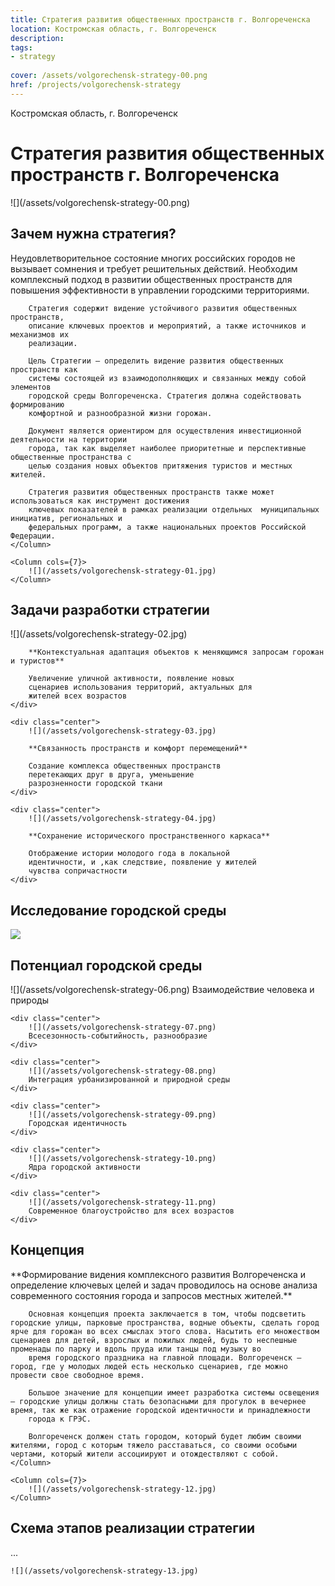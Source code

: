 ```yaml
---
title: Стратегия развития общественных пространств г. Волгореченска
location: Костромская область, г. Волгореченск
description: 
tags:
- strategy
    
cover: /assets/volgorechensk-strategy-00.png
href: /projects/volgorechensk-strategy
---
```


Костромская область, г. Волгореченск


# Стратегия развития общественных пространств г. Волгореченска

<Wide>
    ![](/assets/volgorechensk-strategy-00.png)
</Wide>


## Зачем нужна стратегия?

<Grid cols={12}>
    <Column cols={5}>
        Неудовлетворительное состояние многих российских городов не вызывает сомнения и требует
        решительных действий. Необходим комплексный подход в развитии общественных пространств для
        повышения эффективности в управлении городскими территориями.

        Стратегия содержит видение устойчивого развития общественных пространств,
        описание ключевых проектов и мероприятий, а также источников и механизмов их
        реализации.

        Цель Стратегии — определить видение развития общественных пространств как
        системы состоящей из взаимодополняющих и связанных между собой элементов
        городской среды Волгореченска. Стратегия должна содействовать формированию
        комфортной и разнообразной жизни горожан.

        Документ является ориентиром для осуществления инвестиционной деятельности на территории
        города, так как выделяет наиболее приоритетные и перспективные общественные пространства с
        целью создания новых объектов притяжения туристов и местных жителей.

        Стратегия развития общественных пространств также может использоваться как инструмент достижения
        ключевых показателей в рамках реализации отдельных  муниципальных инициатив, региональных и
        федеральных программ, а также национальных проектов Российской Федерации.
    </Column>

    <Column cols={7}>
        ![](/assets/volgorechensk-strategy-01.jpg)
    </Column>
</Grid>


## Задачи разработки стратегии

<Grid cols={3}>
    <div class="center">
        ![](/assets/volgorechensk-strategy-02.jpg)

        **Контекстуальная адаптация объектов к меняющимся запросам горожан и туристов**

        Увеличение уличной активности, появление новых
        сценариев использования территорий, актуальных для
        жителей всех возрастов
    </div>

    <div class="center">
        ![](/assets/volgorechensk-strategy-03.jpg)

        **Связанность пространств и комфорт перемещений**

        Создание комплекса общественных пространств
        перетекающих друг в друга, уменьшение
        разрозненности городской ткани
    </div>

    <div class="center">
        ![](/assets/volgorechensk-strategy-04.jpg)

        **Сохранение исторического пространственного каркаса**

        Отображение истории молодого года в локальной
        идентичности, и ,как следствие, появление у жителей
        чувства сопричастности
    </div>
</Grid>

## Исследование городской среды

![](/assets/volgorechensk-strategy-05.png)


## Потенциал городской среды

<Grid cols={3}>
    <div class="center">
        ![](/assets/volgorechensk-strategy-06.png)
        Взаимодействие человека и природы
    </div>

    <div class="center">
        ![](/assets/volgorechensk-strategy-07.png)
        Всесезонность-событийность, разнообразие
    </div>

    <div class="center">
        ![](/assets/volgorechensk-strategy-08.png)
        Интеграция урбанизированной и природной среды
    </div>

    <div class="center">
        ![](/assets/volgorechensk-strategy-09.png)
        Городская идентичность
    </div>

    <div class="center">
        ![](/assets/volgorechensk-strategy-10.png)
        Ядра городской активности
    </div>

    <div class="center">
        ![](/assets/volgorechensk-strategy-11.png)
        Современное благоустройство для всех возрастов
    </div>
</Grid>

## Концепция

<Grid cols={12}>
    <Column cols={5}>
        **Формирование видения комплексного развития
        Волгореченска и определение ключевых целей и задач проводилось на основе анализа современного состояния города и запросов местных жителей.**

        Основная концепция проекта заключается в том, чтобы подсветить городские улицы, парковые пространства, водные объекты, сделать город ярче для горожан во всех смыслах этого слова. Насытить его множеством сценариев для детей, взрослых и пожилых людей, будь то неспешные променады по парку и вдоль пруда или танцы под музыку во
        время городского праздника на главной площади. Волгореченск — город, где у молодых людей есть несколько сценариев, где можно провести свое свободное время.

        Большое значение для концепции имеет разработка системы освещения — городские улицы должны стать безопасными для прогулок в вечернее время, так же как отражение городской идентичности и принадлежности
        города к ГРЭС.

        Волгореченск должен стать городом, который будет любим своими жителями, город с которым тяжело расставаться, со своими особыми чертами, который жители ассоциируют и отождествляют с собой.
    </Column>

    <Column cols={7}>
        ![](/assets/volgorechensk-strategy-12.jpg)
    </Column>
</Grid>


## Схема этапов реализации стратегии

<Grid>
    <div>
        ...
    </div>

    ![](/assets/volgorechensk-strategy-13.jpg)
</Grid>
